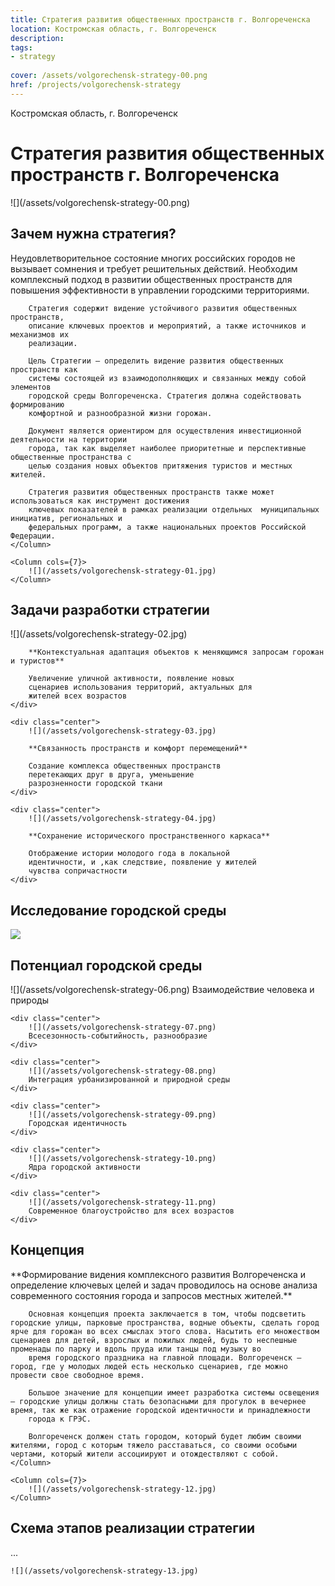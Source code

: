 ```yaml
---
title: Стратегия развития общественных пространств г. Волгореченска
location: Костромская область, г. Волгореченск
description: 
tags:
- strategy
    
cover: /assets/volgorechensk-strategy-00.png
href: /projects/volgorechensk-strategy
---
```


Костромская область, г. Волгореченск


# Стратегия развития общественных пространств г. Волгореченска

<Wide>
    ![](/assets/volgorechensk-strategy-00.png)
</Wide>


## Зачем нужна стратегия?

<Grid cols={12}>
    <Column cols={5}>
        Неудовлетворительное состояние многих российских городов не вызывает сомнения и требует
        решительных действий. Необходим комплексный подход в развитии общественных пространств для
        повышения эффективности в управлении городскими территориями.

        Стратегия содержит видение устойчивого развития общественных пространств,
        описание ключевых проектов и мероприятий, а также источников и механизмов их
        реализации.

        Цель Стратегии — определить видение развития общественных пространств как
        системы состоящей из взаимодополняющих и связанных между собой элементов
        городской среды Волгореченска. Стратегия должна содействовать формированию
        комфортной и разнообразной жизни горожан.

        Документ является ориентиром для осуществления инвестиционной деятельности на территории
        города, так как выделяет наиболее приоритетные и перспективные общественные пространства с
        целью создания новых объектов притяжения туристов и местных жителей.

        Стратегия развития общественных пространств также может использоваться как инструмент достижения
        ключевых показателей в рамках реализации отдельных  муниципальных инициатив, региональных и
        федеральных программ, а также национальных проектов Российской Федерации.
    </Column>

    <Column cols={7}>
        ![](/assets/volgorechensk-strategy-01.jpg)
    </Column>
</Grid>


## Задачи разработки стратегии

<Grid cols={3}>
    <div class="center">
        ![](/assets/volgorechensk-strategy-02.jpg)

        **Контекстуальная адаптация объектов к меняющимся запросам горожан и туристов**

        Увеличение уличной активности, появление новых
        сценариев использования территорий, актуальных для
        жителей всех возрастов
    </div>

    <div class="center">
        ![](/assets/volgorechensk-strategy-03.jpg)

        **Связанность пространств и комфорт перемещений**

        Создание комплекса общественных пространств
        перетекающих друг в друга, уменьшение
        разрозненности городской ткани
    </div>

    <div class="center">
        ![](/assets/volgorechensk-strategy-04.jpg)

        **Сохранение исторического пространственного каркаса**

        Отображение истории молодого года в локальной
        идентичности, и ,как следствие, появление у жителей
        чувства сопричастности
    </div>
</Grid>

## Исследование городской среды

![](/assets/volgorechensk-strategy-05.png)


## Потенциал городской среды

<Grid cols={3}>
    <div class="center">
        ![](/assets/volgorechensk-strategy-06.png)
        Взаимодействие человека и природы
    </div>

    <div class="center">
        ![](/assets/volgorechensk-strategy-07.png)
        Всесезонность-событийность, разнообразие
    </div>

    <div class="center">
        ![](/assets/volgorechensk-strategy-08.png)
        Интеграция урбанизированной и природной среды
    </div>

    <div class="center">
        ![](/assets/volgorechensk-strategy-09.png)
        Городская идентичность
    </div>

    <div class="center">
        ![](/assets/volgorechensk-strategy-10.png)
        Ядра городской активности
    </div>

    <div class="center">
        ![](/assets/volgorechensk-strategy-11.png)
        Современное благоустройство для всех возрастов
    </div>
</Grid>

## Концепция

<Grid cols={12}>
    <Column cols={5}>
        **Формирование видения комплексного развития
        Волгореченска и определение ключевых целей и задач проводилось на основе анализа современного состояния города и запросов местных жителей.**

        Основная концепция проекта заключается в том, чтобы подсветить городские улицы, парковые пространства, водные объекты, сделать город ярче для горожан во всех смыслах этого слова. Насытить его множеством сценариев для детей, взрослых и пожилых людей, будь то неспешные променады по парку и вдоль пруда или танцы под музыку во
        время городского праздника на главной площади. Волгореченск — город, где у молодых людей есть несколько сценариев, где можно провести свое свободное время.

        Большое значение для концепции имеет разработка системы освещения — городские улицы должны стать безопасными для прогулок в вечернее время, так же как отражение городской идентичности и принадлежности
        города к ГРЭС.

        Волгореченск должен стать городом, который будет любим своими жителями, город с которым тяжело расставаться, со своими особыми чертами, который жители ассоциируют и отождествляют с собой.
    </Column>

    <Column cols={7}>
        ![](/assets/volgorechensk-strategy-12.jpg)
    </Column>
</Grid>


## Схема этапов реализации стратегии

<Grid>
    <div>
        ...
    </div>

    ![](/assets/volgorechensk-strategy-13.jpg)
</Grid>
